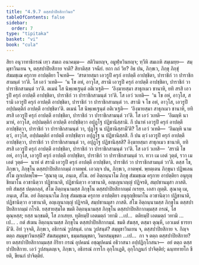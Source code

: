```yaml
---
title: "4.9.7 ตสฺสปาปิยสิกาวินย"
tableOfContents: false
sidebar:
  order: 7
type: "tipitaka"
basket: "vi"
book: "cula"
---
```



<DynamicBreadcrumb />

<Division number="238" book="cula">

<Paragraph number="981" book="cula">
สิยา อนุวาทาธิกรณํ เทฺว สมเถ อนาคมฺม—  สติวินยญฺจ, อมูฬฺหวินยญฺจ; ทฺวีหิ สมเถหิ สมฺเมยฺย—  สมฺมุขาวินเยน จ, ตสฺสปาปิยสิกาย จาติ? สิยาติสฺส วจนียํ. ยถา กถํ วิย? อิธ ปน, ภิกฺขเว, ภิกฺขุ ภิกฺขุํ สํฆมชฺเฌ ครุกาย อาปตฺติยา โจเทติ—  ‘สรตายสฺมา เอวรูปึ ครุกํ อาปตฺตึ อาปชฺชิตา, ปาราชิกํ วา ปาราชิกสามนฺตํ วา’ติ. โส เอวํ วเทติ—  ‘น โข อหํ, อาวุโส, สรามิ เอวรูปึ ครุกํ อาปตฺตึ อาปชฺชิตา, ปาราชิกํ วา ปาราชิกสามนฺตํ วา’ติ. ตเมนํ โส นิพฺเพเฐนฺตํ อติเวเฐติ—  ‘อิงฺฆายสฺมา สาธุกเมว ชานาหิ, ยทิ สรสิ เอวรูปึ ครุกํ อาปตฺตึ อาปชฺชิตา, ปาราชิกํ วา ปาราชิกสามนฺตํ วา’ติ. โส เอวํ วเทติ—  ‘น โข อหํ, อาวุโส, สรามิ เอวรูปึ ครุกํ อาปตฺตึ อาปชฺชิตา, ปาราชิกํ วา ปาราชิกสามนฺตํ วา. สรามิ จ โข อหํ, อาวุโส, เอวรูปึ อปฺปมตฺติกํ อาปตฺตึ อาปชฺชิตา’ติ. ตเมนํ โส นิพฺเพเฐนฺตํ อติเวเฐติ—  ‘อิงฺฆายสฺมา สาธุกเมว ชานาหิ, ยทิ สรสิ เอวรูปึ ครุกํ อาปตฺตึ อาปชฺชิตา, ปาราชิกํ วา ปาราชิกสามนฺตํ วา’ติ. โส เอวํ วเทติ—  ‘อิมญฺหิ นามาหํ, อาวุโส, อปฺปมตฺติกํ อาปตฺตึ อาปชฺชิตฺวา อปุฏฺโฐ ปฏิชานิสฺสามิ. กึ ปนาหํ เอวรูปึ ครุกํ อาปตฺตึ อาปชฺชิตฺวา, ปาราชิกํ วา ปาราชิกสามนฺตํ วา, ปุฏฺโฐ น ปฏิชานิสฺสามี’ติ? โส เอวํ วเทติ—  ‘อิมญฺหิ นาม ตฺวํ, อาวุโส, อปฺปมตฺติกํ อาปตฺตึ อาปชฺชิตฺวา อปุฏฺโฐ น ปฏิชานิสฺสสิ. กึ ปน ตฺวํ เอวรูปึ ครุกํ อาปตฺตึ อาปชฺชิตฺวา, ปาราชิกํ วา ปาราชิกสามนฺตํ วา, อปุฏฺโฐ ปฏิชานิสฺสสิ? อิงฺฆายสฺมา สาธุกเมว ชานาหิ, ยทิ สรสิ เอวรูปึ ครุกํ อาปตฺตึ อาปชฺชิตา, ปาราชิกํ วา ปาราชิกสามนฺตํ วา’ติ. โส เอวํ วเทสิ—  ‘สรามิ โข อหํ, อาวุโส, เอวรูปึ ครุกํ อาปตฺตึ อาปชฺชิตา, ปาราชิกํ วา ปาราชิกสามนฺตํ วา. ทวา เม เอตํ วุตฺตํ, รวา เม เอตํ วุตฺตํ—  นาหํ ตํ สรามิ เอวรูปึ ครุกํ อาปตฺตึ อาปชฺชิตา, ปาราชิกํ วา ปาราชิกสามนฺตํ วา’ติ. ตสฺส โข, ภิกฺขเว, ภิกฺขุโน ตสฺสปาปิยสิกากมฺมํ กาตพฺพํ. เอวญฺจ ปน, ภิกฺขเว, กาตพฺพํ. พฺยตฺเตน ภิกฺขุนา ปฏิพเลน สํโฆ ญาเปตพฺโพ—
</Paragraph>

<Paragraph number="982" book="cula">
‘สุณาตุ เม, ภนฺเต, สํโฆ. อยํ อิตฺถนฺนาโม ภิกฺขุ สํฆมชฺเฌ ครุกาย อาปตฺติยา อนุยุญฺชิยมาโน อวชานิตฺวา ปฏิชานาติ, ปฏิชานิตฺวา อวชานาติ, อญฺเญนาญฺญํ ปฏิจรติ, สมฺปชานมุสา ภาสติ. ยทิ สํฆสฺส ปตฺตกลฺลํ, สํโฆ อิตฺถนฺนามสฺส ภิกฺขุโน ตสฺสปาปิยสิกากมฺมํ กเรยฺย. เอสา ญตฺติ.
</Paragraph>

<Paragraph number="983" book="cula">
สุณาตุ เม, ภนฺเต, สํโฆ. อยํ อิตฺถนฺนาโม ภิกฺขุ สํฆมชฺเฌ ครุกาย อาปตฺติยา อนุยุญฺชิยมาโน อวชานิตฺวา ปฏิชานาติ, ปฏิชานิตฺวา อวชานาติ, อญฺเญนาญฺญํ ปฏิจรติ, สมฺปชานมุสา ภาสติ. สํโฆ อิตฺถนฺนามสฺส ภิกฺขุโน ตสฺสปาปิยสิกากมฺมํ กโรติ. ยสฺสายสฺมโต ขมติ อิตฺถนฺนามสฺส ภิกฺขุโน ตสฺสปาปิยสิกากมฺมสฺส กรณํ, โส ตุณฺหสฺส; ยสฺส นกฺขมติ, โส ภาเสยฺย.
</Paragraph>

<Paragraph number="984" book="cula">
ทุติยมฺปิ เอตมตฺถํ วทามิ …เป…  ตติยมฺปิ เอตมตฺถํ วทามิ …เป… .
</Paragraph>

<Paragraph number="985" book="cula">
กตํ สํเฆน อิตฺถนฺนามสฺส ภิกฺขุโน ตสฺสปาปิยสิกากมฺมํ. ขมติ สํฆสฺส, ตสฺมา ตุณฺหี, เอวเมตํ ธารยามี’ติ.
</Paragraph>

<Paragraph number="986" book="cula">
อิทํ วุจฺจติ, ภิกฺขเว, อธิกรณํ วูปสนฺตํ. เกน วูปสนฺตํ? สมฺมุขาวินเยน จ, ตสฺสปาปิยสิกาย จ. กิญฺจ ตตฺถ สมฺมุขาวินยสฺมึ? สํฆสมฺมุขตา, ธมฺมสมฺมุขตา, วินยสมฺมุขตา …เป…  กา จ ตตฺถ ตสฺสปาปิยสิกาย? ยา ตสฺสปาปิยสิกากมฺมสฺส กิริยา กรณํ อุปคมนํ อชฺฌุปคมนํ อธิวาสนา อปฺปฏิกฺโกสนา—  อยํ ตตฺถ ตสฺสปาปิยสิกาย. เอวํ วูปสนฺตญฺเจ, ภิกฺขเว, อธิกรณํ การโก อุกฺโกเฏติ, อุกฺโกฏนกํ ปาจิตฺติยํ; ฉนฺททายโก ขียติ, ขียนกํ ปาจิตฺติยํ.
</Paragraph>
</Division>